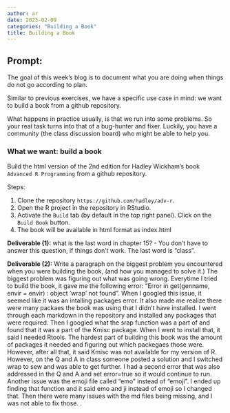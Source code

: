 ```yaml
---
author: ar
date: 2023-02-09
categories: "Building a Book"
title: Building a Book
---
```


## Prompt:


The goal of this  week's blog is to document what you are doing when things do not go according to plan. 

Similar to previous exercises, we have a specific use case in mind: we want to build a book from a github repository. 

What happens in practice usually, is that we run into some problems. 
So your real task turns into that of a bug-hunter and fixer. Luckily, you have a community (the class discussion board) who might be able to help you. 



### What we want: build a book

Build the html version of the 2nd edition for Hadley Wickham's book `Advanced R Programming` from a github repository.

Steps:

1. Clone the repository `https://github.com/hadley/adv-r`.
2. Open the R project in the repository in RStudio.
3. Activate the `Build` tab (by default in the top right panel). Click on the `Build Book` button.
4. The book will be available in html format as index.html

**Deliverable (1):** what is the last word in chapter 15? - You don't have to answer this question, if things don't work. 
The last word is "class".


**Deliverable (2):** Write a paragraph on the biggest problem you encountered when you were building the book, (and how you managed to solve it.)
The biggest problem was figuring out what was going wrong. Everytime I tried to build the book, it gave me the following error: "Error in get(genname, envir = envir) : object 'wrap' not found". When I googled this issue, it seemed like it was an intalling packages error. It also made me realize there were many packaes the book was using that I didn't have installed. I went through each markdown in the repository and installed any packages that were required. Then I googled what the srap function was a part of and found that it was a part of the Kmisc package. When I went to install that, it said I needed Rtools. The hardest part of building this book was the amount of packages it needed and figuring out which packegaes those were. However, after all that, it said Kmisc was not available for my version of R. However, on the Q and A in class someone posted a solution and I switched wrap to sew and was able to get further. I had a second error that was also addressed in the Q and A and set error=true so it would continue to run. Another issue was the emoji file called "emo" instead of "emoji". I ended up finding that function and it said emo and ji instead of emoji so I changed that. Then there were many issues with the md files being missing, and I was not able to fix those. 
.


